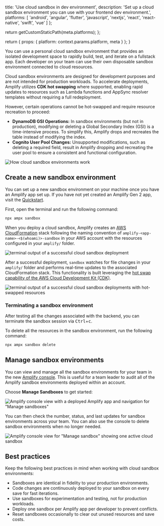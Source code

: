 
  title: 'Use cloud sandbox in dev environment',
  description: 'Set up a cloud sandbox environment you can use with your frontend dev environment.',
  platforms: [
    'android',
    'angular',
    'flutter',
    'javascript',
    'nextjs',
    'react',
    'react-native',
    'swift',
    'vue'
  ]
};

  return getCustomStaticPath(meta.platforms);
};

  return {
    props: {
      platform: context.params.platform,
      meta
    }
  };
}

You can use a personal cloud sandbox environment that provides an isolated development space to rapidly build, test, and iterate on a fullstack app. Each developer on your team can use their own disposable sandbox environment connected to cloud resources.

<Callout>

Cloud sandbox environments are designed for development purposes and are not intended for production workloads. To accelerate deployments, Amplify utilizes **CDK hot swapping** where supported, enabling rapid updates to resources such as Lambda functions and AppSync resolver templates without requiring a full redeployment.  

However, certain operations cannot be hot-swapped and require resource recreation to proceed:  

- **DynamoDB GSI Operations:** In sandbox environments (but not in production), modifying or deleting a Global Secondary Index (GSI) is a time-intensive process. To simplify this, Amplify drops and recreates the table instead of modifying the index.  
- **Cognito User Pool Changes:** Unsupported modifications, such as deleting a required field, result in Amplify dropping and recreating the user pool to ensure a consistent and functional configuration.

</Callout>


![How cloud sandbox environments work](/images/gen2/how-amplify-works/sandbox.png)

## Create a new sandbox environment

You can set up a new sandbox environment on your machine once you have an Amplify app set up. If you have not yet created an Amplify Gen 2 app, visit the [Quickstart](/[platform]/start/quickstart).

First, open the terminal and run the following command:

```bash title="Terminal" showLineNumbers={false}
npx ampx sandbox
```

When you deploy a cloud sandbox, Amplify creates an [AWS CloudFormation](https://aws.amazon.com/cloudformation/) stack following the naming convention of `amplify-<app-name>-<$(whoami)>-sandbox` in your AWS account with the resources configured in your `amplify/` folder.

![terminal output of a successful cloud sandbox deployment](/images/gen2/sandbox/sandbox1.png)

After a successful deployment, `sandbox` watches for file changes in your `amplify/` folder and performs real-time updates to the associated CloudFormation stack. This functionality is built leveraging the [hot swap capability of the AWS Cloud Development Kit (CDK)](https://docs.aws.amazon.com/cdk/v2/guide/cli.html#cli-deploy-hotswap).

![terminal output of a successful cloud sandbox deployments with hot-swapped resources](/images/gen2/sandbox/sandbox2.png)

### Terminating a sandbox environment

After testing all the changes associated with the backend, you can terminate the sandbox session via <kbd>Ctrl</kbd>+<kbd>c</kbd>.

To delete all the resources in the sandbox environment, run the following command:

```bash title="Terminal" showLineNumbers={false}
npx ampx sandbox delete
```

## Manage sandbox environments

You can view and manage all the sandbox environments for your team in the new [Amplify console](https://us-east-1.console.aws.amazon.com/amplify/apps/sandboxes). This is useful for a team leader to audit all of the Amplify sandbox environments deployed within an account.

Choose **Manage Sandboxes** to get started:

![Amplify console view with a deployed Amplify app and navigation for "Manage sandboxes"](/images/gen2/sandbox/sandbox4.png)

You can then check the number, status, and last updates for sandbox environments across your team. You can also use the console to delete sandbox environments when no longer needed.

![Amplify console view for "Manage sandbox" showing one active cloud sandbox](/images/gen2/sandbox/sandbox5.png)

## Best practices

Keep the following best practices in mind when working with cloud sandbox environments:

- Sandboxes are identical in fidelity to your production environments.
- Code changes are continuously deployed to your sandbox on every save for fast iterations.
- Use sandboxes for experimentation and testing, not for production workloads.
- Deploy one sandbox per Amplify app per developer to prevent conflicts.
- Reset sandboxes occasionally to clear out unused resources and save costs.
